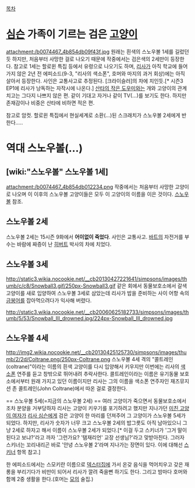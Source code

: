 [[목차]]

= [[심슨]] 가족이 기르는 검은 [[고양이]] =
attachment:/b0074467_4b854db09f43f.jpg
원래는 흰색의 스노우볼 1세를 길렀던 듯 하지만, 처음부터 사망한 걸로 나오기 때문에 작중에서는 검은색의 2세만이 등장한다. 참고로 1세는 할로윈 특집 등에서 유령으로 나오기도 하며, [[리사]]가 아직 학교에 들어가지 않은 2년 전 에피소드(9-3, "리사의 색소폰", 호머와 마지의 과거 회상)에는 아직 살아서 등장한다. 사인은 교통사고로 추정된다. [크라이슬러]의 차에 치인듯.[* 시즌3 EP1에 리사가 낭독하는 자작시에 나온다.]
[[산타의 작은 도우미]]와는 개와 고양이의 관계치고는 그다지 나쁘지 않은 편. 같이 기대고 자거나 같이 TV(...)를 보기도 한다. 하지만 존재감이나 비중은 산타에 비하면 적은 편.

참고로 암컷. 할로윈 특집에서 현실세계로 소환(...)된 스크래치가 스노우볼 2세에게 반한다.....

= 역대 스노우볼(…) =
== [wiki:"스노우볼" 스노우볼 1세] ==
attachment:/b0074467_4b854db012234.png
작중에서는 처음부터 사망한 고양이로 나오며 이 이후의 스노우볼 고양이들은 모두 이 고양이의 이름을 이은 것이다. [[스노우볼]] 참조.

== 스노우볼 2세 ==
스노우볼 2세는 15시즌 9화에서 '''어이없이 죽었다'''. 사인은 교통사고. [[바트]]의 자전거를 부수는 바람에 짜증이 난 [[히버트]] 박사의 차에 치었다.

== 스노우볼 3세 ==
http://static3.wikia.nocookie.net/__cb20130427221641/simpsons/images/thumb/c/c8/Snowball3.gif/250px-Snowball3.gif
같은 회에서 동물보호소에서 갈색 고양이를 새로 입양하여 스노우볼 3세로 삼았는데 리사가 밥을 준비하는 사이 어항 속의 [[금붕어]]를 잡아먹으려다가 익사해 버렸다. 

http://static3.wikia.nocookie.net/__cb20060625182733/simpsons/images/thumb/5/53/Snowball_III_drowned.jpg/224px-Snowball_III_drowned.jpg

== 스노우볼 4세 ==
http://img2.wikia.nocookie.net/__cb20130425125730/simpsons/images/thumb/2/2d/Coltrane.png/250px-Coltrane.png
스노우볼 4세 격의 "콜트레인(coltrane)"이라는 이름의 흰색 고양이를 다시 입양해서 키우지만 이번에는 리사의 [[색소폰]] 연주를 듣고 창밖으로 뛰어내려 추락사한다.
콜트레인이라는 이름은 유기동물 보호소에서부터 원래 가지고 있던 이름이지만 리사는 그의 이름을 색소폰 연주자인 재즈뮤지션 존 콜트레인(John Coltrane)에서 따온 걸로 결정한다.

== 스노우볼 5세(=지금의 스노우볼 2세) ==
여러 고양이가 죽으면서 동물보호소에서조차 분양을 거부당하자 리사는 고양이 키우기를 포기하려고 했지만 지나가던 [[미친 고양이 여자]]가 [[리사 심슨]]에게 검은 고양이 한 마리를 던져주어 그 고양이가 스노우볼 5세가 되었다. 하지만, 리사가 숫자가 너무 크고 스노우볼 2세의 밥그릇도 아직 남아있으니 그냥 2세로 하자고 해서 이름이 스노우볼 2세가 되었다.[* 이걸 두고 스키너가 '그거 말이 된다고 보냐?'라고 까자 '그런가요? '탬재리언' 교장 선생님?'라고 맞받아친다. 그러자 스키너는 꼬리내리곤 바로 '안녕 스노우볼 2'라며 지나가는 장면이 있다. 이에 대해선 [[스키너]] 항목 참고.]

한 에피소드에서는 스모키란 이름으로 [[덱스터]]집에 가서 온갖 음식을 먹어치우고 갖은 재롱을 부리기다가 비만이 되어서 리사가 깔려 죽을뻔 하기도 한다. 그리고 밤마다 호머와 함께 2중 생활을 한다.(호머는 [[모]]의 술집.)
